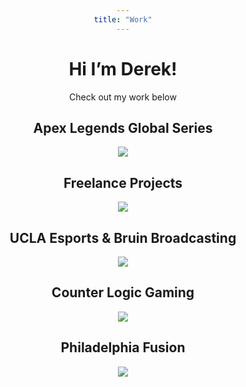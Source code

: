 ```yaml
---
title: "Work"
---
```



<style>
*{
    text-align: center;
}
</style>

# Hi I'm Derek!
Check out my work below

## Apex Legends Global Series
[![](MEDIA/COVERS/ALGS_COVER.png)](ALGS.qmd)

## Freelance Projects
[![](MEDIA/COVERS/FREELANCE_COVER.png)](FREELANCE.qmd)

## UCLA Esports & Bruin Broadcasting
[![](MEDIA/COVERS/UCLA_COVER.png)](UCLA.qmd)

## Counter Logic Gaming
[![](MEDIA/COVERS/CLG_COVER.png)](CLG.qmd)

## Philadelphia Fusion
[![](MEDIA/COVERS/FUSION_COVER.png)](FUSION.qmd)